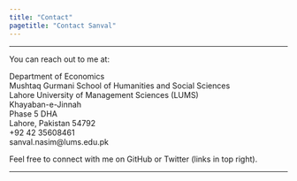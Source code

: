 ```yaml
---
title: "Contact"
pagetitle: "Contact Sanval"
---
```


***

You can reach out to me at:

Department of Economics<br>
Mushtaq Gurmani School of Humanities and Social Sciences<br>
Lahore University of Management Sciences (LUMS)<br>
Khayaban-e-Jinnah<br>
Phase 5 DHA<br>
Lahore, Pakistan 54792<br>
+92 42 35608461<br>
sanval.nasim@lums.edu.pk<br>

Feel free to connect with me on GitHub or Twitter (links in top right).

***